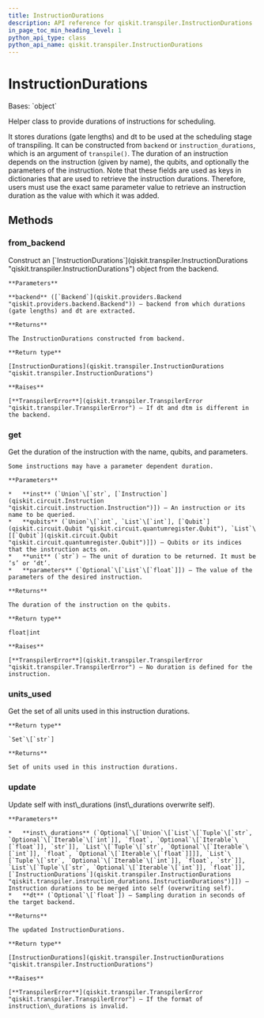 ```yaml
---
title: InstructionDurations
description: API reference for qiskit.transpiler.InstructionDurations
in_page_toc_min_heading_level: 1
python_api_type: class
python_api_name: qiskit.transpiler.InstructionDurations
---
```


# InstructionDurations

<Class id="qiskit.transpiler.InstructionDurations" isDedicatedPage={true} github="https://github.com/qiskit/qiskit/tree/stable/0.22/qiskit/transpiler/instruction_durations.py" signature="InstructionDurations(instruction_durations=None, dt=None)" modifiers="class">
  Bases: `object`

  Helper class to provide durations of instructions for scheduling.

  It stores durations (gate lengths) and dt to be used at the scheduling stage of transpiling. It can be constructed from `backend` or `instruction_durations`, which is an argument of `transpile()`. The duration of an instruction depends on the instruction (given by name), the qubits, and optionally the parameters of the instruction. Note that these fields are used as keys in dictionaries that are used to retrieve the instruction durations. Therefore, users must use the exact same parameter value to retrieve an instruction duration as the value with which it was added.

  ## Methods

  <span id="qiskit-transpiler-instructiondurations-from-backend" />

  ### from\_backend

  <Function id="qiskit.transpiler.InstructionDurations.from_backend" signature="InstructionDurations.from_backend(backend)" modifiers="classmethod">
    Construct an [`InstructionDurations`](qiskit.transpiler.InstructionDurations "qiskit.transpiler.InstructionDurations") object from the backend.

    **Parameters**

    **backend** ([`Backend`](qiskit.providers.Backend "qiskit.providers.backend.Backend")) – backend from which durations (gate lengths) and dt are extracted.

    **Returns**

    The InstructionDurations constructed from backend.

    **Return type**

    [InstructionDurations](qiskit.transpiler.InstructionDurations "qiskit.transpiler.InstructionDurations")

    **Raises**

    [**TranspilerError**](qiskit.transpiler.TranspilerError "qiskit.transpiler.TranspilerError") – If dt and dtm is different in the backend.
  </Function>

  <span id="qiskit-transpiler-instructiondurations-get" />

  ### get

  <Function id="qiskit.transpiler.InstructionDurations.get" signature="InstructionDurations.get(inst, qubits, unit='dt', parameters=None)">
    Get the duration of the instruction with the name, qubits, and parameters.

    Some instructions may have a parameter dependent duration.

    **Parameters**

    *   **inst** (`Union`\[`str`, [`Instruction`](qiskit.circuit.Instruction "qiskit.circuit.instruction.Instruction")]) – An instruction or its name to be queried.
    *   **qubits** (`Union`\[`int`, `List`\[`int`], [`Qubit`](qiskit.circuit.Qubit "qiskit.circuit.quantumregister.Qubit"), `List`\[[`Qubit`](qiskit.circuit.Qubit "qiskit.circuit.quantumregister.Qubit")]]) – Qubits or its indices that the instruction acts on.
    *   **unit** (`str`) – The unit of duration to be returned. It must be ‘s’ or ‘dt’.
    *   **parameters** (`Optional`\[`List`\[`float`]]) – The value of the parameters of the desired instruction.

    **Returns**

    The duration of the instruction on the qubits.

    **Return type**

    float|int

    **Raises**

    [**TranspilerError**](qiskit.transpiler.TranspilerError "qiskit.transpiler.TranspilerError") – No duration is defined for the instruction.
  </Function>

  <span id="qiskit-transpiler-instructiondurations-units-used" />

  ### units\_used

  <Function id="qiskit.transpiler.InstructionDurations.units_used" signature="InstructionDurations.units_used()">
    Get the set of all units used in this instruction durations.

    **Return type**

    `Set`\[`str`]

    **Returns**

    Set of units used in this instruction durations.
  </Function>

  <span id="qiskit-transpiler-instructiondurations-update" />

  ### update

  <Function id="qiskit.transpiler.InstructionDurations.update" signature="InstructionDurations.update(inst_durations, dt=None)">
    Update self with inst\_durations (inst\_durations overwrite self).

    **Parameters**

    *   **inst\_durations** (`Optional`\[`Union`\[`List`\[`Tuple`\[`str`, `Optional`\[`Iterable`\[`int`]], `float`, `Optional`\[`Iterable`\[`float`]], `str`]], `List`\[`Tuple`\[`str`, `Optional`\[`Iterable`\[`int`]], `float`, `Optional`\[`Iterable`\[`float`]]]], `List`\[`Tuple`\[`str`, `Optional`\[`Iterable`\[`int`]], `float`, `str`]], `List`\[`Tuple`\[`str`, `Optional`\[`Iterable`\[`int`]], `float`]], [`InstructionDurations`](qiskit.transpiler.InstructionDurations "qiskit.transpiler.instruction_durations.InstructionDurations")]]) – Instruction durations to be merged into self (overwriting self).
    *   **dt** (`Optional`\[`float`]) – Sampling duration in seconds of the target backend.

    **Returns**

    The updated InstructionDurations.

    **Return type**

    [InstructionDurations](qiskit.transpiler.InstructionDurations "qiskit.transpiler.InstructionDurations")

    **Raises**

    [**TranspilerError**](qiskit.transpiler.TranspilerError "qiskit.transpiler.TranspilerError") – If the format of instruction\_durations is invalid.
  </Function>
</Class>


